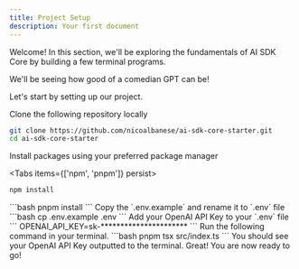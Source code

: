 ```yaml
---
title: Project Setup
description: Your first document
---
```



Welcome! In this section, we'll be exploring the fundamentals of AI SDK Core by building a few terminal programs.

We'll be seeing how good of a comedian GPT can be! 

Let's start by setting up our project.

<Steps>
<Step>
Clone the following repository locally


```bash 
git clone https://github.com/nicoalbanese/ai-sdk-core-starter.git
cd ai-sdk-core-starter
```
</Step>
<Step>
Install packages using your preferred package manager

<Tabs items={['npm', 'pnpm']} persist>
  <Tab value="npm">
  ```bash
  npm install
  ```
  </Tab>
  <Tab value="pnpm">
  ```bash
  pnpm install
  ```
  </Tab>
</Tabs>
</Step>
<Step>
Copy the `.env.example` and rename it to `.env` file
```bash
cp .env.example .env
```
</Step>
<Step>
Add your OpenAI API Key to your `.env` file
```
OPENAI_API_KEY=sk-**********************
```
</Step>
<Step>
Run the following command in your terminal.
```bash
pnpm tsx src/index.ts
```
You should see your OpenAI API Key outputted to the terminal.
</Step>
</Steps>
Great! You are now ready to go!
